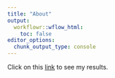 ```yaml
---
title: "About"
output:
  workflowr::wflow_html:
    toc: false
editor_options:
  chunk_output_type: console
---
```


Click on this [link](nhanes_exclusion_cleaning.html) to see my results.


